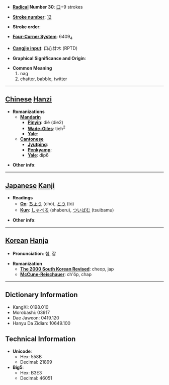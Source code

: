 * '''[[Wiktionary:Chinese radical index| Radical]] Number 30''': [[Wiktionary:Chinese radical index 口|口]]+9 strokes

* '''[[Wiktionary:Chinese total strokes index|Stroke number]]''': [[Wiktionary:Chinese total strokes index 12|12]]

* '''Stroke order''': 

* '''[[Wiktionary:Chinese four corner index|Four-Corner System]]''': 6409<sub>4</sub>

* '''[[Wiktionary:Chinese Cangjie index|Cangjie input]]''': 口心廿木 (RPTD)

* '''Graphical Significance and Origin''': 

* '''Common Meaning'''
*#nag
*# chatter, babble, twitter


----

== [[Chinese]] [[Hanzi]] ==

* '''Romanizations'''
** '''[[Mandarin]]'''
*** '''[[Pinyin]]''': dié (die2)
*** '''[[Wade-Giles]]''': tieh<sup>2</sup>
*** '''[[Yale]]''': 
** '''[[Cantonese]]'''
*** '''[[Jyutping]]''':
*** '''[[Penkyamp]]''': 
*** '''[[Yale]]''': dip6

* '''Other info''': 

----

== [[Japanese]] [[Kanji]] ==

* '''Readings'''
** '''[[On]]''': [[ちょう]] (chō), [[とう]] (tō)
** '''[[Kun]]''': [[しゃべる]] (shaberu), [[ついばむ]] (tsuibamu)

* '''Other info''':  

----

== [[Korean]] [[Hanja]] ==

* '''Pronunciation''': 첩, 잡

* '''Romanization'''
** '''[[The 2000 South Korean Revised Romanization|The 2000 South Korean Revised]]''': cheop, jap
** '''[[McCune-Reischauer]]''': ch'ŏp, chap

----

== Dictionary Information ==

* KangXi: 0198.010
* Morobashi: 03917
* Dae Jaweon: 0419.120
* Hanyu Da Zidian: 10649.100

== Technical Information ==

* '''Unicode''':
** Hex: 558B
** Decimal: 21899
* '''Big5''':
** Hex: B3E3
** Decimal: 46051